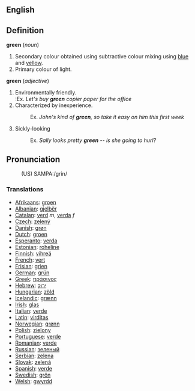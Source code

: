 ==English==

==Definition==
<b>green</b> (<i>noun</i>)
# Secondary colour obtained using subtractive colour mixing using [[blue]] and [[yellow]].
# Primary colour of light.

<b>green</b> (<i>adjective</i>)
# Environmentally friendly.<br>
#:Ex. <i>Let's buy <b>green</b> copier paper for the office</i>
# Characterized by inexperience.
#:Ex. <i>John's kind of <b>green</b>, so take it easy on him this first week</i>
# Sickly-looking
#:Ex. <i>Sally looks pretty <b>green</b> -- is she going to hurl?</i>

==Pronunciation==
:(US) SAMPA:/grin/

===Translations===
* [[Afrikaans]]: [[groen]]
* [[Albanian]]: [[gjelbër]]
* [[Catalan]]: [[verd]] ''m'', [[verda]] ''f''
* [[Czech]]: [[zelený]]
* [[Danish]]: [[grøn]]
* [[Dutch]]: [[groen]] 
* [[Esperanto]]: [[verda]]
* [[Estonian]]: [[roheline]]
* [[Finnish]]: [[vihreä]]
* [[French]]: [[vert]]
* [[Frisian]]: [[grien]]
* [[German]]: [[grün]]
* [[Greek]]: [[πράσινος]]
* [[Hebrew]]: [[ירוק]]
* [[Hungarian]]: [[zöld]]
* [[Icelandic]]: [[grænn]]
* [[Irish]]: [[glas]]
* [[Italian]]: [[verde]]
* [[Latin]]: [[virditas]]
* [[Norwegian]]: [[grønn]]
* [[Polish]]: [[zielony]]
* [[Portuguese]]: [[verde]]
* [[Romanian]]: [[verde]]
* [[Russian]]: [[зеленый]]
* [[Serbian]]: [[zelena]]
* [[Slovak]]: [[zelená]]
* [[Spanish]]: [[verde]]
* [[Swedish]]: [[grön]]
* [[Welsh]]: [[gwyrdd]]